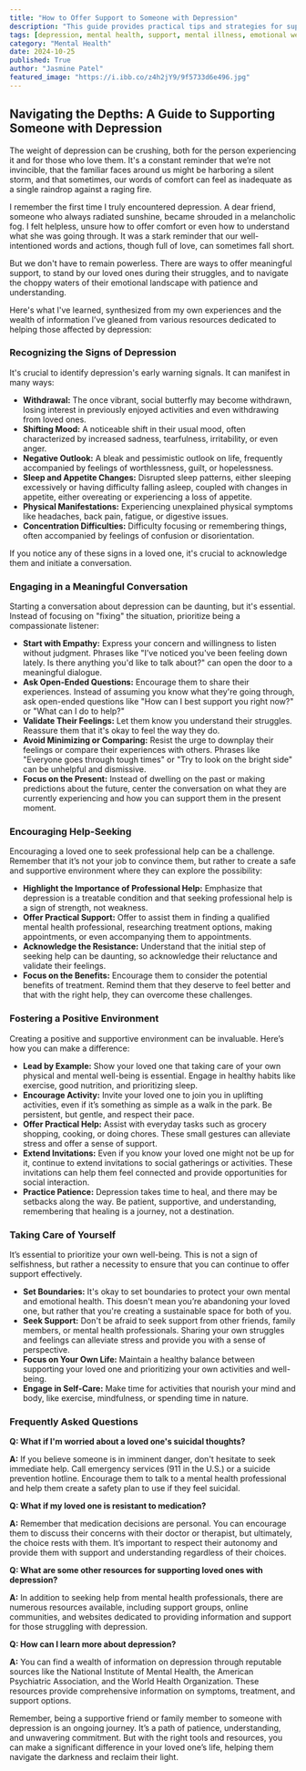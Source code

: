 ```yaml
---
title: "How to Offer Support to Someone with Depression"
description: "This guide provides practical tips and strategies for supporting someone with depression. Learn how to recognize signs, engage in meaningful conversations, encourage help-seeking, and foster a positive environment while taking care of your own well-being."
tags: [depression, mental health, support, mental illness, emotional well-being, communication, relationships, family, friends, self-care]
category: "Mental Health"
date: 2024-10-25
published: True
author: "Jasmine Patel"
featured_image: "https://i.ibb.co/z4h2jY9/9f5733d6e496.jpg"
---
```


##  Navigating the Depths: A Guide to Supporting Someone with Depression

The weight of depression can be crushing, both for the person experiencing it and for those who love them.  It's a constant reminder that we’re not invincible, that the familiar faces around us might be harboring a silent storm, and that sometimes, our words of comfort can feel as inadequate as a single raindrop against a raging fire.  

I remember the first time I truly encountered depression. A dear friend, someone who always radiated sunshine, became shrouded in a melancholic fog.  I felt helpless, unsure how to offer comfort or even how to understand what she was going through.  It was a stark reminder that our well-intentioned words and actions, though full of love, can sometimes fall short.

But we don't have to remain powerless.  There are ways to offer meaningful support, to stand by our loved ones during their struggles, and to navigate the choppy waters of their emotional landscape with patience and understanding.  

Here's what I've learned, synthesized from my own experiences and the wealth of information I’ve gleaned from various resources dedicated to helping those affected by depression:

### Recognizing the Signs of Depression

It's crucial to identify depression's early warning signals.  It can manifest in many ways:

* **Withdrawal:**  The once vibrant, social butterfly may become withdrawn, losing interest in previously enjoyed activities and even withdrawing from loved ones. 
* **Shifting Mood:**  A noticeable shift in their usual mood, often characterized by increased sadness, tearfulness, irritability, or even anger.  
* **Negative Outlook:** A bleak and pessimistic outlook on life, frequently accompanied by feelings of worthlessness, guilt, or hopelessness.
* **Sleep and Appetite Changes:**  Disrupted sleep patterns, either sleeping excessively or having difficulty falling asleep, coupled with changes in appetite, either overeating or experiencing a loss of appetite.
* **Physical Manifestations:**  Experiencing unexplained physical symptoms like headaches, back pain, fatigue, or digestive issues. 
* **Concentration Difficulties:** Difficulty focusing or remembering things, often accompanied by feelings of confusion or disorientation.

If you notice any of these signs in a loved one, it's crucial to acknowledge them and initiate a conversation.

### Engaging in a Meaningful Conversation

Starting a conversation about depression can be daunting, but it's essential.  Instead of focusing on "fixing" the situation, prioritize being a compassionate listener:

* **Start with Empathy:** Express your concern and willingness to listen without judgment. Phrases like "I’ve noticed you've been feeling down lately. Is there anything you'd like to talk about?" can open the door to a meaningful dialogue. 
* **Ask Open-Ended Questions:**  Encourage them to share their experiences.  Instead of assuming you know what they're going through, ask open-ended questions like "How can I best support you right now?" or "What can I do to help?"
* **Validate Their Feelings:**  Let them know you understand their struggles.  Reassure them that it's okay to feel the way they do.  
* **Avoid Minimizing or Comparing:**  Resist the urge to downplay their feelings or compare their experiences with others. Phrases like "Everyone goes through tough times" or "Try to look on the bright side" can be unhelpful and dismissive.
* **Focus on the Present:** Instead of dwelling on the past or making predictions about the future, center the conversation on what they are currently experiencing and how you can support them in the present moment. 

### Encouraging Help-Seeking

Encouraging a loved one to seek professional help can be a challenge.  Remember that it’s not your job to convince them, but rather to create a safe and supportive environment where they can explore the possibility:

* **Highlight the Importance of Professional Help:**  Emphasize that depression is a treatable condition and that seeking professional help is a sign of strength, not weakness.
* **Offer Practical Support:**  Offer to assist them in finding a qualified mental health professional, researching treatment options, making appointments, or even accompanying them to appointments. 
* **Acknowledge the Resistance:**  Understand that the initial step of seeking help can be daunting, so acknowledge their reluctance and validate their feelings.
* **Focus on the Benefits:**  Encourage them to consider the potential benefits of treatment. Remind them that they deserve to feel better and that with the right help, they can overcome these challenges.

### Fostering a Positive Environment

Creating a positive and supportive environment can be invaluable.  Here’s how you can make a difference:

* **Lead by Example:**  Show your loved one that taking care of your own physical and mental well-being is essential. Engage in healthy habits like exercise, good nutrition, and prioritizing sleep. 
* **Encourage Activity:**  Invite your loved one to join you in uplifting activities, even if it’s something as simple as a walk in the park. Be persistent, but gentle, and respect their pace.  
* **Offer Practical Help:**  Assist with everyday tasks such as grocery shopping, cooking, or doing chores. These small gestures can alleviate stress and offer a sense of support. 
* **Extend Invitations:** Even if you know your loved one might not be up for it, continue to extend invitations to social gatherings or activities. These invitations can help them feel connected and provide opportunities for social interaction.
* **Practice Patience:** Depression takes time to heal, and there may be setbacks along the way.  Be patient, supportive, and understanding, remembering that healing is a journey, not a destination. 

### Taking Care of Yourself

It’s essential to prioritize your own well-being. This is not a sign of selfishness, but rather a necessity to ensure that you can continue to offer support effectively.

* **Set Boundaries:**  It's okay to set boundaries to protect your own mental and emotional health. This doesn't mean you’re abandoning your loved one, but rather that you're creating a sustainable space for both of you.
* **Seek Support:**  Don't be afraid to seek support from other friends, family members, or mental health professionals.  Sharing your own struggles and feelings can alleviate stress and provide you with a sense of perspective.
* **Focus on Your Own Life:**  Maintain a healthy balance between supporting your loved one and prioritizing your own activities and well-being.  
* **Engage in Self-Care:** Make time for activities that nourish your mind and body, like exercise, mindfulness, or spending time in nature.  

### Frequently Asked Questions

**Q: What if I'm worried about a loved one's suicidal thoughts?**

**A:**  If you believe someone is in imminent danger, don't hesitate to seek immediate help. Call emergency services (911 in the U.S.) or a suicide prevention hotline. Encourage them to talk to a mental health professional and help them create a safety plan to use if they feel suicidal.

**Q: What if my loved one is resistant to medication?**

**A:**  Remember that medication decisions are personal.  You can encourage them to discuss their concerns with their doctor or therapist, but ultimately, the choice rests with them.  It’s important to respect their autonomy and provide them with support and understanding regardless of their choices.

**Q:  What are some other resources for supporting loved ones with depression?**

**A:**  In addition to seeking help from mental health professionals, there are numerous resources available, including support groups, online communities, and websites dedicated to providing information and support for those struggling with depression. 

**Q:  How can I learn more about depression?**

**A:**  You can find a wealth of information on depression through reputable sources like the National Institute of Mental Health, the American Psychiatric Association, and the World Health Organization.  These resources provide comprehensive information on symptoms, treatment, and support options. 

Remember, being a supportive friend or family member to someone with depression is an ongoing journey. It’s a path of patience, understanding, and unwavering commitment. But with the right tools and resources, you can make a significant difference in your loved one’s life, helping them navigate the darkness and reclaim their light.